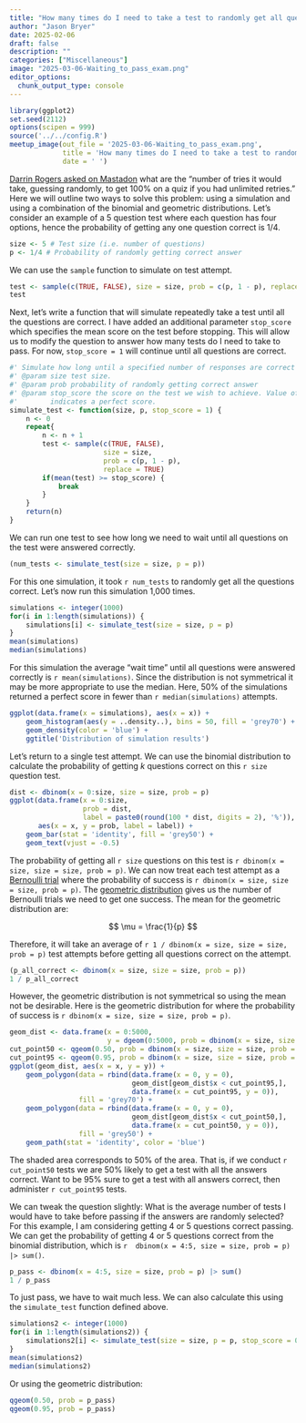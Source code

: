 ```yaml
---
title: "How many times do I need to take a test to randomly get all questions correct?"
author: "Jason Bryer"
date: 2025-02-06
draft: false
description: ""
categories: ["Miscellaneous"]
image: "2025-03-06-Waiting_to_pass_exam.png"
editor_options: 
  chunk_output_type: console
---
```


```r
library(ggplot2)
set.seed(2112)
options(scipen = 999)
source('../../config.R')
meetup_image(out_file = '2025-03-06-Waiting_to_pass_exam.png',
			 title = 'How many times do I need to take a test to randomly get all questions correct?',
			 date = ' ')
```

[Darrin Rogers asked on Mastadon](https://fediscience.org/@DarrinLRogers/113952951823744486) what are the "number of tries it would take, guessing randomly, to get 100% on a quiz if you had unlimited retries." Here we will outline two ways to solve this problem: using a simulation and using a combination of the binomial and geometric distributions. Let's consider an example of a 5 question test where each question has four options, hence the probability of getting any one question correct is 1/4.

```r
size <- 5 # Test size (i.e. number of questions)
p <- 1/4 # Probability of randomly getting correct answer
```

We can use the `sample` function to simulate on test attempt.

```r
test <- sample(c(TRUE, FALSE), size = size, prob = c(p, 1 - p), replace = TRUE)
test
```

Next, let's write a function that will simulate repeatedly take a test until all the questions are correct. I have added an additional parameter `stop_score` which specifies the mean score on the test before stopping. This will allow us to modify the question to answer how many tests do I need to take to pass. For now, `stop_score = 1` will continue until all questions are correct.

```r
#' Simulate how long until a specified number of responses are correct
#' @param size test size.
#' @param prob probability of randomly getting correct answer
#' @param stop_score the score on the test we wish to achieve. Value of 1
#'        indicates a perfect score.
simulate_test <- function(size, p, stop_score = 1) {
	n <- 0
	repeat{
		n <- n + 1
		test <- sample(c(TRUE, FALSE),
					   size = size,
					   prob = c(p, 1 - p),
					   replace = TRUE)
		if(mean(test) >= stop_score) {
			break
		}
	}
	return(n)
}
```

We can run one test to see how long we need to wait until all questions on the test were answered correctly.

```r
(num_tests <- simulate_test(size = size, p = p))
```

For this one simulation, it took `r num_tests` to randomly get all the questions correct. Let's now run this simulation 1,000 times.

```r
simulations <- integer(1000)
for(i in 1:length(simulations)) {
	simulations[i] <- simulate_test(size = size, p = p)
}
mean(simulations)
median(simulations)
```

For this simulation the average "wait time" until all questions were answered correctly is `r mean(simulations)`. Since the distribution is not symmetrical it may be more appropriate to use the median. Here, 50% of the simulations returned a perfect score in fewer than `r median(simulations)` attempts.

```r
ggplot(data.frame(x = simulations), aes(x = x)) +
	geom_histogram(aes(y = ..density..), bins = 50, fill = 'grey70') +
	geom_density(color = 'blue') +
	ggtitle('Distribution of simulation results')
```

Let's return to a single test attempt. We can use the binomial distribution to calculate the probability of getting *k* questions correct on this `r size` question test.

```r
dist <- dbinom(x = 0:size, size = size, prob = p)
ggplot(data.frame(x = 0:size,						   
				  prob = dist,
				  label = paste0(round(100 * dist, digits = 2), '%')),
	   aes(x = x, y = prob, label = label)) +
	geom_bar(stat = 'identity', fill = 'grey50') +
	geom_text(vjust = -0.5)
```

The probability of getting all `r size` questions on this test is `r dbinom(x = size, size = size, prob = p)`. We can now treat each test attempt as a [Bernoulli trial](https://en.wikipedia.org/wiki/Bernoulli_trial) where the probability of success is `r dbinom(x = size, size = size, prob = p)`. The [geometric distribution](https://en.wikipedia.org/wiki/Geometric_distribution) gives us the number of Bernoulli trials we need to get one success. The mean for the geometric distribution are:

$$ \mu = \frac{1}{p} $$

Therefore, it will take an average of `r 1 / dbinom(x = size, size = size, prob = p)` test attempts before getting all questions correct on the attempt.

```r
(p_all_correct <- dbinom(x = size, size = size, prob = p))
1 / p_all_correct
```

However, the geometric distribution is not symmetrical so using the mean not be desirable. Here is the geometric distribution for where the probability of success is `r dbinom(x = size, size = size, prob = p)`.

```r
geom_dist <- data.frame(x = 0:5000,
						y = dgeom(0:5000, prob = dbinom(x = size, size = size, prob = p)))
cut_point50 <- qgeom(0.50, prob = dbinom(x = size, size = size, prob = p))
cut_point95 <- qgeom(0.95, prob = dbinom(x = size, size = size, prob = p))
ggplot(geom_dist, aes(x = x, y = y)) +
	geom_polygon(data = rbind(data.frame(x = 0, y = 0),
							  geom_dist[geom_dist$x < cut_point95,],
							  data.frame(x = cut_point95, y = 0)),
				 fill = 'grey70') +
	geom_polygon(data = rbind(data.frame(x = 0, y = 0),
							  geom_dist[geom_dist$x < cut_point50,],
							  data.frame(x = cut_point50, y = 0)),
				 fill = 'grey50') +
	geom_path(stat = 'identity', color = 'blue')
```

The shaded area corresponds to 50% of the area. That is, if we conduct `r cut_point50` tests we are 50% likely to get a test with all the answers correct. Want to be 95% sure to get a test with all answers correct, then administer `r cut_point95` tests.

We can tweak the question slightly: What is the average number of tests I would have to take before passing if the answers are randomly selected? For this example, I am considering getting 4 or 5 questions correct passing. We can get the probability of getting 4 or 5 questions correct from the binomial distribution, which is `r  dbinom(x = 4:5, size = size, prob = p) |> sum()`.

```r
p_pass <- dbinom(x = 4:5, size = size, prob = p) |> sum()
1 / p_pass
```

To just pass, we have to wait much less. We can also calculate this using the `simulate_test` function defined above. 

```r
simulations2 <- integer(1000)
for(i in 1:length(simulations2)) {
	simulations2[i] <- simulate_test(size = size, p = p, stop_score = 0.8)
}
mean(simulations2)
median(simulations2)
```

Or using the geometric distribution:

```r
qgeom(0.50, prob = p_pass)
qgeom(0.95, prob = p_pass)
```

